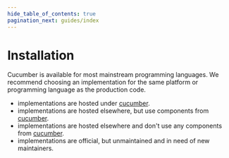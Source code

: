 ```yaml
---
hide_table_of_contents: true
pagination_next: guides/index
---
```



# Installation

Cucumber is available for most mainstream programming languages.
We recommend choosing an implementation for the same platform or
programming language as the production code.

* <StatusBadge status="official"/> implementations are hosted under [cucumber](https://github.com/cucumber).
* <StatusBadge status="semi-official"/> implementations are hosted elsewhere, but use components from [cucumber](https://github.com/cucumber).
* <StatusBadge status="unofficial"/> implementations are hosted elsewhere and don't use any components from [cucumber](https://github.com/cucumber).
* <StatusBadge status="unmaintained"/> implementations are official, but unmaintained and in need of new maintainers.

<Implementations />